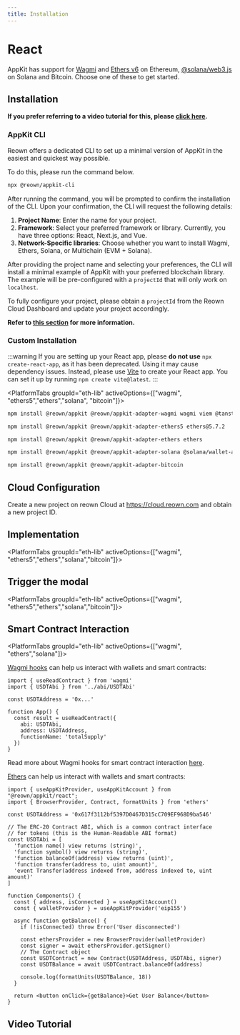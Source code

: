 ```yaml
---
title: Installation
---
```









# React

AppKit has support for [Wagmi](https://wagmi.sh/) and [Ethers v6](https://docs.ethers.org/v6/) on Ethereum, [@solana/web3.js](https://solana-labs.github.io/solana-web3.js/) on Solana and Bitcoin.
Choose one of these to get started.

## Installation

**If you prefer referring to a video tutorial for this, please [click here](#video-tutorial).**

### AppKit CLI

Reown offers a dedicated CLI to set up a minimal version of AppKit in the easiest and quickest way possible.

To do this, please run the command below. 

```bash
npx @reown/appkit-cli
```

After running the command, you will be prompted to confirm the installation of the CLI. Upon your confirmation, the CLI will request the following details:

1. **Project Name**: Enter the name for your project.
2. **Framework**: Select your preferred framework or library. Currently, you have three options: React, Next.js, and Vue.
3. **Network-Specific libraries**: Choose whether you want to install Wagmi, Ethers, Solana, or Multichain (EVM + Solana).

After providing the project name and selecting your preferences, the CLI will install a minimal example of AppKit with your preferred blockchain library. The example will be pre-configured with a `projectId` that will only work on `localhost`. 

To fully configure your project, please obtain a `projectId` from the Reown Cloud Dashboard and update your project accordingly.

**Refer to [this section](#cloud-configuration) for more information.**

### Custom Installation

:::warning
If you are setting up your React app, please **do not use** `npx create-react-app`, as it has been deprecated. Using it may cause dependency issues. 
Instead, please use [Vite](https://vitejs.dev/guide/#scaffolding-your-first-vite-project) to create your React app. You can set it up by running `npm create vite@latest`.
:::

<PlatformTabs groupId="eth-lib" activeOptions={["wagmi", "ethers5","ethers","solana", "bitcoin"]}>
<PlatformTabItem value="wagmi">

```bash npm2yarn
npm install @reown/appkit @reown/appkit-adapter-wagmi wagmi viem @tanstack/react-query
```

</PlatformTabItem>
<PlatformTabItem value="ethers5">

```bash npm2yarn
npm install @reown/appkit @reown/appkit-adapter-ethers5 ethers@5.7.2
```

</PlatformTabItem>
<PlatformTabItem value="ethers">

```bash npm2yarn
npm install @reown/appkit @reown/appkit-adapter-ethers ethers
```

</PlatformTabItem>
<PlatformTabItem value="solana">

```bash npm2yarn
npm install @reown/appkit @reown/appkit-adapter-solana @solana/wallet-adapter-wallets
```

</PlatformTabItem>
<PlatformTabItem value="bitcoin">

```bash npm2yarn
npm install @reown/appkit @reown/appkit-adapter-bitcoin
```

</PlatformTabItem>
</PlatformTabs>

## Cloud Configuration

Create a new project on reown Cloud at https://cloud.reown.com and obtain a new project ID.

<CloudBanner />

## Implementation

<PlatformTabs groupId="eth-lib" activeOptions={["wagmi", "ethers5","ethers","solana","bitcoin"]}>
<PlatformTabItem value="wagmi">
<GithubBox name="wagmi Example" url="https://github.com/reown-com/appkit-web-examples/tree/main/react/react-wagmi" description="Check the React wagmi example"></GithubBox>

<WagmiImplementation />

</PlatformTabItem>
<PlatformTabItem value="ethers5">
<GithubBox name="Ethers v5 Example" url="https://github.com/reown-com/appkit-web-examples/tree/main/react/react-ethers5" description="Check the React ethers v5 example"></GithubBox>

<Ethers5Implementation />

</PlatformTabItem>
<PlatformTabItem value="ethers">
<GithubBox name="Ethers Example" url="https://github.com/reown-com/appkit-web-examples/tree/main/react/react-ethers" description="Check the React ethers example"></GithubBox>

<EthersImplementation />

</PlatformTabItem>
<PlatformTabItem value="solana">
<GithubBox name="Solana Example" url="https://github.com/reown-com/appkit-web-examples/tree/main/react/react-solana" description="Check the React Solana example"></GithubBox>

<SolanaImplementation />

</PlatformTabItem>
<PlatformTabItem value="bitcoin">
<GithubBox name="Bitcoin Example" url="https://github.com/reown-com/appkit-web-examples/tree/main/react/react-bitcoin" description="Check the React Bitcoin example"></GithubBox>

<BitcoinImplementation />

</PlatformTabItem>
</PlatformTabs>

## Trigger the modal


<PlatformTabs groupId="eth-lib" activeOptions={["wagmi", "ethers5","ethers","solana","bitcoin"]}>
<PlatformTabItem value="wagmi">

<WagmiModal />

</PlatformTabItem>
<PlatformTabItem value="ethers5">

<Ethers5Modal />

</PlatformTabItem>
<PlatformTabItem value="ethers">

<EthersModal />

</PlatformTabItem>
<PlatformTabItem value="solana">

<SolanaModal />

</PlatformTabItem>
<PlatformTabItem value="bitcoin">

<BitcoinModal />

</PlatformTabItem>
</PlatformTabs>

## Smart Contract Interaction

<PlatformTabs groupId="eth-lib" activeOptions={["wagmi", "ethers","solana"]}>
<PlatformTabItem value="wagmi">

[Wagmi hooks](https://wagmi.sh/react/api/hooks/useReadContract) can help us interact with wallets and smart contracts:

```tsx
import { useReadContract } from 'wagmi'
import { USDTAbi } from '../abi/USDTAbi'

const USDTAddress = '0x...'

function App() {
  const result = useReadContract({
    abi: USDTAbi,
    address: USDTAddress,
    functionName: 'totalSupply'
  })
}
```

Read more about Wagmi hooks for smart contract interaction [here](https://wagmi.sh/react/hooks/useReadContract).

</PlatformTabItem>
<PlatformTabItem value="ethers">

[Ethers](https://docs.ethers.org/v6/) can help us interact with wallets and smart contracts:

```tsx
import { useAppKitProvider, useAppKitAccount } from "@reown/appkit/react";
import { BrowserProvider, Contract, formatUnits } from 'ethers'

const USDTAddress = '0x617f3112bf5397D0467D315cC709EF968D9ba546'

// The ERC-20 Contract ABI, which is a common contract interface
// for tokens (this is the Human-Readable ABI format)
const USDTAbi = [
  'function name() view returns (string)',
  'function symbol() view returns (string)',
  'function balanceOf(address) view returns (uint)',
  'function transfer(address to, uint amount)',
  'event Transfer(address indexed from, address indexed to, uint amount)'
]

function Components() {
  const { address, isConnected } = useAppKitAccount()
  const { walletProvider } = useAppKitProvider('eip155')

  async function getBalance() {
    if (!isConnected) throw Error('User disconnected')

    const ethersProvider = new BrowserProvider(walletProvider)
    const signer = await ethersProvider.getSigner()
    // The Contract object
    const USDTContract = new Contract(USDTAddress, USDTAbi, signer)
    const USDTBalance = await USDTContract.balanceOf(address)

    console.log(formatUnits(USDTBalance, 18))
  }

  return <button onClick={getBalance}>Get User Balance</button>
}
```

</PlatformTabItem>
<PlatformTabItem value="solana">
  <SolanaPrograms />
</PlatformTabItem>

</PlatformTabs>

## Video Tutorial

<YoutubeEmbed videoId="lxTGqXh7LiA" />
